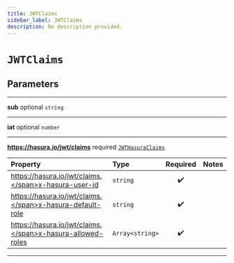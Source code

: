 ```yaml
---
title: JWTClaims
sidebar_label: JWTClaims
description: No description provided.
---
```


# `JWTClaims`

## Parameters

---

**<span className="parameter-name">sub</span>** <span className="optional-status">optional</span> `string`

---

**<span className="parameter-name">iat</span>** <span className="optional-status">optional</span> `number`

---

**<span className="parameter-name">https://hasura.io/jwt/claims</span>** <span className="optional-status">required</span> [`JWTHasuraClaims`](/reference/__docgen__/javascript/auth/types/jwt-hasura-claims)

| Property                                                                                                                        | Type            | Required | Notes |
| :------------------------------------------------------------------------------------------------------------------------------ | :-------------- | :------: | :---- |
| <span className="parameter-name"><span className="light-grey">https://hasura.io/jwt/claims.</span>x-hasura-user-id</span>       | `string`        |    ✔️    |       |
| <span className="parameter-name"><span className="light-grey">https://hasura.io/jwt/claims.</span>x-hasura-default-role</span>  | `string`        |    ✔️    |       |
| <span className="parameter-name"><span className="light-grey">https://hasura.io/jwt/claims.</span>x-hasura-allowed-roles</span> | `Array<string>` |    ✔️    |       |

---
